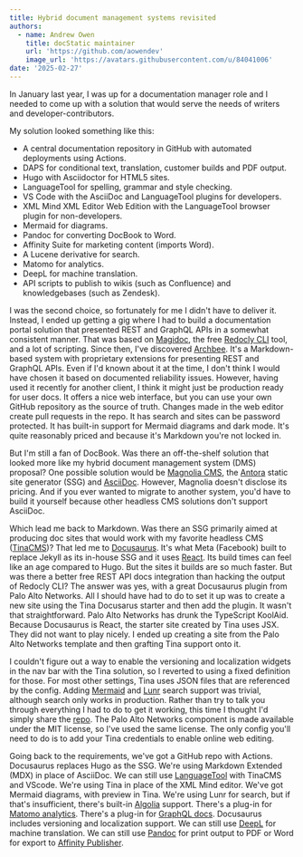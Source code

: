 ```yaml
---
title: Hybrid document management systems revisited
authors:
  - name: Andrew Owen
    title: docStatic maintainer
    url: 'https://github.com/aowendev'
    image_url: 'https://avatars.githubusercontent.com/u/84041006'
date: '2025-02-27'
---
```


In January last year, I was up for a documentation manager role and I needed to come up with a solution that would serve the needs of writers and developer-contributors.

<!-- truncate -->

My solution looked something like this:

* A central documentation repository in GitHub with automated deployments using Actions.
* DAPS for conditional text, translation, customer builds and PDF output.
* Hugo with Asciidoctor for HTML5 sites.
* LanguageTool for spelling, grammar and style checking.
* VS Code with the AsciiDoc and LanguageTool plugins for developers.
* XML Mind XML Editor Web Edition with the LanguageTool browser plugin for non-developers.
* Mermaid for diagrams.
* Pandoc for converting DocBook to Word.
* Affinity Suite for marketing content (imports Word).
* A Lucene derivative for search.
* Matomo for analytics.
* DeepL for machine translation.
* API scripts to publish to wikis (such as Confluence) and knowledgebases (such as Zendesk).

I was the second choice, so fortunately for me I didn't have to deliver it. Instead, I ended up getting a gig where I had to build a documentation portal solution that presented REST and GraphQL APIs in a somewhat consistent manner. That was based on [Magidoc](https://github.com/magidoc-org/magidoc "Magidoc static GraphQL docs."), the free [Redocly CLI](https://redocly.com/docs/cli "Redocly CLI") tool, and a lot of scripting. Since then, I've discovered [Archbee](https://www.archbee.com/ "Archbee"). It's a Markdown-based system with proprietary extensions for presenting REST and GraphQL APIs. Even if I'd known about it at the time, I don't think I would have chosen it based on documented reliability issues. However, having used it recently for another client, I think it might just be production ready for user docs. It offers a nice web interface, but you can use your own GitHub repository as the source of truth. Changes made in the web editor create pull requests in the repo. It has search and sites can be password protected. It has built-in support for Mermaid diagrams and dark mode. It's quite reasonably priced and because it's Markdown you're not locked in.

But I'm still a fan of DocBook. Was there an off-the-shelf solution that looked more like my hybrid document management system (DMS) proposal? One possible solution would be [Magnolia CMS](https://www.magnolia-cms.com/), the [Antora](https://antora.org/) static site generator (SSG) and [AsciiDoc](https://asciidoc.org/). However, Magnolia doesn't disclose its pricing. And if you ever wanted to migrate to another system, you'd have to build it yourself because other headless CMS solutions don't support AsciiDoc.

Which lead me back to Markdown. Was there an SSG primarily aimed at producing doc sites that would work with my favorite headless CMS ([TinaCMS](https://tina.io/))? That led me to [Docusaurus](https://docusaurus.io/). It's what Meta (Facebook) built to replace Jekyll as its in-house SSG and it uses [React](https://react.dev/). Its build times can feel like an age compared to Hugo. But the sites it builds are so much faster. But was there a better free REST API docs integration than hacking the output of Redocly CLI? The answer was yes, with a great Docusaurus plugin from Palo Alto Networks. All I should have had to do to set it up was to create a new site using the Tina Docusarus starter and then add the plugin. It wasn't that straightforward. Palo Alto Networks has drunk the TypeScript KoolAid. Because Docusaurus is React, the starter site created by Tina uses JSX. They did not want to play nicely. I ended up creating a site from the Palo Alto Networks template and then grafting Tina support onto it.

I couldn't figure out a way to enable the versioning and localization widgets in the nav bar with the Tina solution, so I reverted to using a fixed definition for those. For most other settings, Tina uses JSON files that are referenced by the config. Adding [Mermaid](https://mermaid.js.org/) and [Lunr](https://lunrjs.com/) search support was trivial, although search only works in production. Rather than try to talk you through everything I had to do to get it working, this time I thought I'd simply share the [repo](https://github.com/aowendev/docstatic). The Palo Alto Networks component is made available under the MIT license, so I've used the same license. The only config you'll need to do is to add your Tina credentials to enable online web editing.

Going back to the requirements, we've got a GitHub repo with Actions. Docusaurus replaces Hugo as the SSG. We're using Markdown Extended (MDX) in place of AsciiDoc. We can still use [LanguageTool](https://languagetool.org/) with TinaCMS and VScode. We're using Tina in place of the XML Mind editor. We've got Mermaid diagrams, with preview in Tina. We're using Lunr for search, but if that's insufficient, there's built-in [Algolia](https://www.docusaurus.io/docs/search) support. There's a plug-in for [Matomo analytics](https://github.com/karser/docusaurus-plugin-matomo). There's a plug-in for [GraphQL docs](https://github.com/Zhouzi/docusaurus-graphql-plugin). Docusaurus includes versioning and localization support. We can still use [DeepL](https://www.deepl.com/) for machine translation. We can still use [Pandoc](https://pandoc.org/) for print output to PDF or Word for export to [Affinity Publisher](https://affinity.serif.com/en-us/publisher/).
